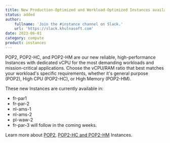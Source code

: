 ```yaml
---
title: New Production-Optimized and Workload-Optimized Instances available - POP2, POP2-HC, POP2-HM
status: added
author:
    fullname: 'Join the #instance channel on Slack.'
    url: 'https://slack.khulnasoft.com'
date: 2023-06-01
category: compute
product: instances
---
```


POP2, POP2-HC, and POP2-HM are our new reliable, high-performance Instances with dedicated vCPU for the most demanding workloads and mission-critical applications. Choose the vCPU/RAM ratio that best matches your workload's specific requirements, whether it's general purpose (POP2), High CPU (POP2-HC), or High Memory (POP2-HM). 

These new Instances are currently available in:
- fr-par1
- fr-par-2
- nl-ams-1
- nl-ams-2
- pl-waw-2
- fr-par-3 will follow in the coming weeks.

Learn more about [POP2](https://www.khulnasoft.com/en/production-optimized-instances/), [POP2-HC and POP2-HM](https://www.khulnasoft.com/en/workload-optimized-instances/) Instances.

